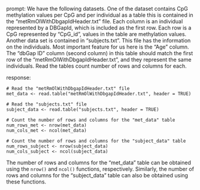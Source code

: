 prompt:
We have the following datasets. One of the dataset contains CpG methylation values per CpG and per individual as a table this is contained in the “metRmOlWithDbgapIdHeader.txt” file. Each column is an individual represented by a DBGapId, which is included as the first row. Each row is a CpG represented by "CpG_id", values in the table are methylation values. Another data set is contained in “subjects.txt”. This file has the information on the individuals. Most important feature for us here is the "Age" column. The "dbGap ID" column (second column) in this table should match the first row of the "metRmOlWithDbgapIdHeader.txt", and they represent the same individuals. 
Read the tables count number of rows and columns for each.

response:
```
# Read the "metRmOlWithDbgapIdHeader.txt" file
met_data <- read.table("metRmOlWithDbgapIdHeader.txt", header = TRUE)

# Read the "subjects.txt" file
subject_data <- read.table("subjects.txt", header = TRUE)

# Count the number of rows and columns for the "met_data" table
num_rows_met <- nrow(met_data)
num_cols_met <- ncol(met_data)

# Count the number of rows and columns for the "subject_data" table
num_rows_subject <- nrow(subject_data)
num_cols_subject <- ncol(subject_data)
```
The number of rows and columns for the "met_data" table can be obtained using the `nrow()` and `ncol()` functions, respectively. Similarly, the number of rows and columns for the "subject_data" table can also be obtained using these functions.
